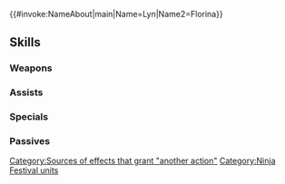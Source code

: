 {{#invoke:NameAbout|main|Name=Lyn|Name2=Florina}}{{HeroPage Tabs}}
{{Hero Infobox
|Name=Lyn
|Title=Ninja-Friend Duo
|WeaponType=Colorless Dagger
|MoveType=Flying
|Gender=FF
|duo=Grants unit another action. (May be used only if unit has already entered combat during the current turn.)
|secondPerson=Florina
|Duel=190
|Origin=Fire Emblem: The Blazing Blade
|actorEN=Wendee Lee,Julie Kliewer
|actorJP=大本眞基子,白城なお
|artist=山田孝太郎
|additionDate=November 5, 2020
|releaseDate=November 6, 2020
|cv1=6
|cv2=100200
|TagID=比翼リン
|InternalID=582
|Properties=special,duo,tiara,specRate_202402
|description=Two young women who met on the plains and formed a bond that extends even to wearing unfamiliar ninja garb. They appear in Fire Emblem: The Blazing Blade.
}}
{{Stats Page
|Lv1HP=18|Lv1ATK=8|Lv1SPD=9|Lv1DEF=6|Lv1RES=7
|GRHP=50|GRATK=70|GRSPD=75|GRDEF=35|GRRES=45
}}
==Skills==
===Weapons===
{{Weapons Table
|weapon1=Iron Dagger
|weapon1Default=1
|weapon1Unlock=1
|weapon2=Steel Dagger
|weapon2Default=2
|weapon2Unlock=2
|weapon3=Silver Dagger
|weapon3Default=4
|weapon3Unlock=3
|weapon4=Tailwind Shuriken
|weapon4Default=5
|weapon4Unlock=5
}}
===Assists===
{{Assists Table}}
===Specials===
{{Specials Table
|special1=New Moon
|special1Default=4
|special1Unlock=3
|special2=Moonbow
|special2Unlock=4
}}
===Passives===
{{Passives Table
|passiveA1=Darting Blow 1
|passiveA2=Swift Sparrow 1
|passiveA3=Swift Sparrow 2
|passiveA4=Swift Sparrow 3
|passiveA1Unlock=2
|passiveA2Unlock=3
|passiveA3Unlock=4
|passiveA4Unlock=5
|passiveB1=Chill Def 1
|passiveB2=Chill Atk/Def 1
|passiveB3=Chill Atk/Def 2
|passiveB1Unlock=1
|passiveB2Unlock=2
|passiveB3Unlock=4
|passiveC1=Spd/Def Rein 1
|passiveC2=Spd/Def Rein 2
|passiveC3=Spd/Def Rein 3
|passiveC1Unlock=3
|passiveC2Unlock=4
|passiveC3Unlock=5
}}
{{Heroes Navbox}}
[[Category:Sources of effects that grant "another action"]]
[[Category:Ninja Festival units]]